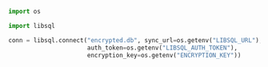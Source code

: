 ```py Python
import os

import libsql

conn = libsql.connect("encrypted.db", sync_url=os.getenv("LIBSQL_URL"),
                      auth_token=os.getenv("LIBSQL_AUTH_TOKEN"),
                      encryption_key=os.getenv("ENCRYPTION_KEY"))
```
